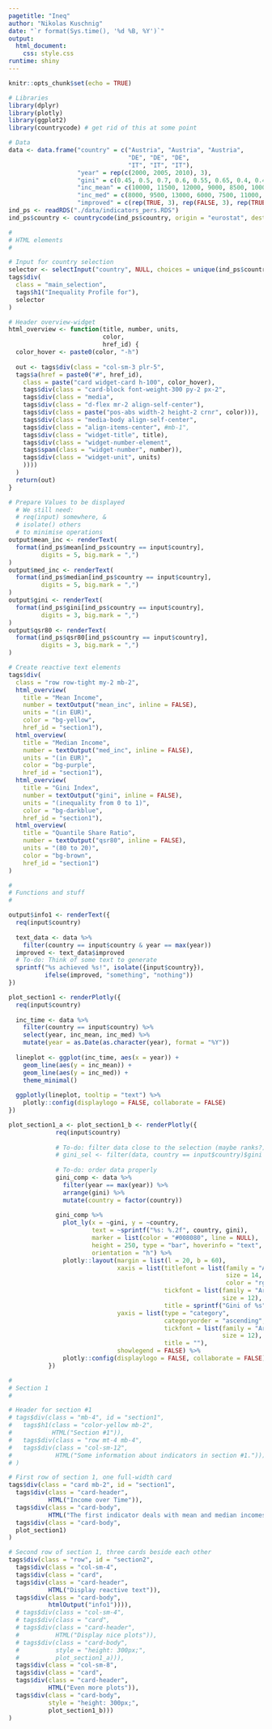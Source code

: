 ```yaml
---
pagetitle: "Ineq"
author: "Nikolas Kuschnig"
date: "`r format(Sys.time(), '%d %B, %Y')`"
output: 
  html_document:
    css: style.css
runtime: shiny
---
```


```r
knitr::opts_chunk$set(echo = TRUE)

# Libraries
library(dplyr)
library(plotly)
library(ggplot2)
library(countrycode) # get rid of this at some point

# Data
data <- data.frame("country" = c("Austria", "Austria", "Austria", 
                                 "DE", "DE", "DE", 
                                 "IT", "IT", "IT"),
                   "year" = rep(c(2000, 2005, 2010), 3),
                   "gini" = c(0.45, 0.5, 0.7, 0.6, 0.55, 0.65, 0.4, 0.4, 0.5),
                   "inc_mean" = c(10000, 11500, 12000, 9000, 8500, 10000, 7000, 8000, 10000),
                   "inc_med" = c(8000, 9500, 13000, 6000, 7500, 11000, 5000, 6000, 9500),
                   "improved" = c(rep(TRUE, 3), rep(FALSE, 3), rep(TRUE, 3)))
ind_ps <- readRDS("./data/indicators_pers.RDS")
ind_ps$country <- countrycode(ind_ps$country, origin = "eurostat", destination = "country.name")

```

```r
#
# HTML elements
#

# Input for country selection
selector <- selectInput("country", NULL, choices = unique(ind_ps$country))
tags$div(
  class = "main_selection",
  tags$h1("Inequality Profile for"),
  selector
)

# Header overview-widget
html_overview <- function(title, number, units, 
                          color,
                          href_id) {
  color_hover <- paste0(color, "-h")
  
  out <- tags$div(class = "col-sm-3 plr-5",
  tags$a(href = paste0("#", href_id), 
    class = paste("card widget-card h-100", color_hover),
    tags$div(class = "card-block font-weight-300 py-2 px-2",
    tags$div(class = "media",
    tags$div(class = "d-flex mr-2 align-self-center"),
    tags$div(class = paste("pos-abs width-2 height-2 crnr", color))),
    tags$div(class = "media-body align-self-center",
    tags$div(class = "align-items-center", #mb-1",
    tags$div(class = "widget-title", title),
    tags$div(class = "widget-number-element",
    tags$span(class = "widget-number", number)), 
    tags$div(class = "widget-unit", units)
    ))))
  )
  return(out)
}

# Prepare Values to be displayed
  # We still need:
  # req(input) somewhere, &
  # isolate() others
  # to minimise operations
output$mean_inc <- renderText(
  format(ind_ps$mean[ind_ps$country == input$country], 
         digits = 5, big.mark = ",")
)
output$med_inc <- renderText(
  format(ind_ps$median[ind_ps$country == input$country], 
         digits = 5, big.mark = ",")
)
output$gini <- renderText(
  format(ind_ps$gini[ind_ps$country == input$country], 
         digits = 3, big.mark = ",")
)
output$qsr80 <- renderText(
  format(ind_ps$qsr80[ind_ps$country == input$country], 
         digits = 3, big.mark = ",")
)

# Create reactive text elements
tags$div(
  class = "row row-tight my-2 mb-2",
  html_overview(
    title = "Mean Income",
    number = textOutput("mean_inc", inline = FALSE),
    units = "(in EUR)",
    color = "bg-yellow",
    href_id = "section1"),
  html_overview(
    title = "Median Income",
    number = textOutput("med_inc", inline = FALSE),
    units = "(in EUR)",
    color = "bg-purple",
    href_id = "section1"),
  html_overview(
    title = "Gini Index",
    number = textOutput("gini", inline = FALSE),
    units = "(inequality from 0 to 1)",
    color = "bg-darkblue",
    href_id = "section1"),
  html_overview(
    title = "Quantile Share Ratio",
    number = textOutput("qsr80", inline = FALSE),
    units = "(80 to 20)",
    color = "bg-brown",
    href_id = "section1")
)
```

```r
#
# Functions and stuff
#

output$info1 <- renderText({
  req(input$country)
  
  text_data <- data %>% 
    filter(country == input$country & year == max(year))
  improved <- text_data$improved
  # To-do: Think of some text to generate
  sprintf("%s achieved %s!", isolate({input$country}),
          ifelse(improved, "something", "nothing"))
})

plot_section1 <- renderPlotly({
  req(input$country)
  
  inc_time <- data %>%
    filter(country == input$country) %>% 
    select(year, inc_mean, inc_med) %>% 
    mutate(year = as.Date(as.character(year), format = "%Y"))
  
  lineplot <- ggplot(inc_time, aes(x = year)) +
    geom_line(aes(y = inc_mean)) +
    geom_line(aes(y = inc_med)) +
    theme_minimal()
  
  ggplotly(lineplot, tooltip = "text") %>% 
    plotly::config(displaylogo = FALSE, collaborate = FALSE)
})

plot_section1_a <- plot_section1_b <- renderPlotly({
             req(input$country)
             
             # To-do: filter data close to the selection (maybe ranks?)
             # gini_sel <- filter(data, country == input$country)$gini
             
             # To-do: order data properly
             gini_comp <- data %>%
               filter(year == max(year)) %>% 
               arrange(gini) %>% 
               mutate(country = factor(country))
             
             gini_comp %>% 
               plot_ly(x = ~gini, y = ~country,
                       text = ~sprintf("%s: %.2f", country, gini),
                       marker = list(color = "#008080", line = NULL), 
                       height = 250, type = "bar", hoverinfo = "text",
                       orientation = "h") %>% 
               plotly::layout(margin = list(l = 20, b = 60),
                              xaxis = list(titlefont = list(family = "Arial",
                                                            size = 14,
                                                            color = "rgb(68, 68, 68)"),
                                           tickfont = list(family = "Arial", 
                                                           size = 12),
                                           title = sprintf("Gini of %s", input$country)),
                              yaxis = list(type = "category",
                                           categoryorder = "ascending",
                                           tickfont = list(family = "Arial", 
                                                           size = 12),
                                           title = ""),
                              showlegend = FALSE) %>% 
               plotly::config(displaylogo = FALSE, collaborate = FALSE)
           })
```


```r
#
# Section 1
#

# Header for section #1
# tags$div(class = "mb-4", id = "section1",
#   tags$h1(class = "color-yellow mb-2",
#           HTML("Section #1")),
#   tags$div(class = "row mt-4 mb-4",
#   tags$div(class = "col-sm-12",
#            HTML("Some information about indicators in section #1.")))
# )

# First row of section 1, one full-width card
tags$div(class = "card mb-2", id = "section1",
  tags$div(class = "card-header",
           HTML("Income over Time")),
  tags$div(class = "card-body",
           HTML("The first indicator deals with mean and median incomes.")),
  tags$div(class = "card-body",
  plot_section1)
)

# Second row of section 1, three cards beside each other
tags$div(class = "row", id = "section2",
  tags$div(class = "col-sm-4",
  tags$div(class = "card", 
  tags$div(class = "card-header",
           HTML("Display reactive text")),
  tags$div(class = "card-body",
           htmlOutput("info1")))),
  # tags$div(class = "col-sm-4",
  # tags$div(class = "card", 
  # tags$div(class = "card-header",
  #          HTML("Display nice plots")),
  # tags$div(class = "card-body",
  #          style = "height: 300px;",
  #          plot_section1_a))),
  tags$div(class = "col-sm-8",
  tags$div(class = "card", 
  tags$div(class = "card-header",
           HTML("Even more plots")),
  tags$div(class = "card-body",
           style = "height: 300px;",
           plot_section1_b)))
)
```
